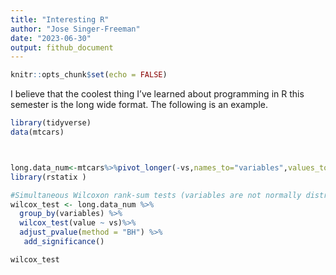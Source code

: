```yaml
---
title: "Interesting R"
author: "Jose Singer-Freeman"
date: "2023-06-30"
output: fithub_document
---
```


```r
knitr::opts_chunk$set(echo = FALSE)
```
I believe that  the coolest thing I've learned about programming in R this semester is the long wide format.  The following is an example. 

```r

library(tidyverse)
data(mtcars)



long.data_num<-mtcars%>%pivot_longer(-vs,names_to="variables",values_to="value")
library(rstatix )

#Simultaneous Wilcoxon rank-sum tests (variables are not normally distributed)
wilcox_test <- long.data_num %>%
  group_by(variables) %>%
  wilcox_test(value ~ vs)%>%
  adjust_pvalue(method = "BH") %>%
   add_significance()

wilcox_test

```

